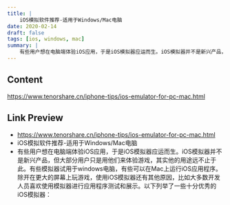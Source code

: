 ```yaml
---
title: |
    iOS模拟软件推荐-适用于Windows/Mac电脑
date: 2020-02-14
draft: false
tags: [ios, windows, mac]
summary: |
    有些用户想在电脑端体验iOS应用，于是iOS模拟器应运而生。iOS模拟器并不是新兴产品，但大部分用户只是用他们来体验游戏，其实他的用途远不止于此。有些模拟器试用于windows电脑，有些可以在Mac上运行iOS应用程序。除开在更大的屏幕上玩游戏，使用iOS模拟器还有其他原因，比如大多数开发人员喜欢使用模拟器进行应用程序测试和展示。以下列举了一些十分优秀的iOS模拟器：
---
```


## Content

https://www.tenorshare.cn/iphone-tips/ios-emulator-for-pc-mac.html

## Link Preview

- https://www.tenorshare.cn/iphone-tips/ios-emulator-for-pc-mac.html
- iOS模拟软件推荐-适用于Windows/Mac电脑
- 有些用户想在电脑端体验iOS应用，于是iOS模拟器应运而生。iOS模拟器并不是新兴产品，但大部分用户只是用他们来体验游戏，其实他的用途远不止于此。有些模拟器试用于windows电脑，有些可以在Mac上运行iOS应用程序。除开在更大的屏幕上玩游戏，使用iOS模拟器还有其他原因，比如大多数开发人员喜欢使用模拟器进行应用程序测试和展示。以下列举了一些十分优秀的iOS模拟器：
